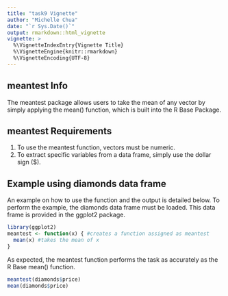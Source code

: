 ---
title: "task9 Vignette"
author: "Michelle Chua"
date: "`r Sys.Date()`"
output: rmarkdown::html_vignette
vignette: >
  %\VignetteIndexEntry{Vignette Title}
  %\VignetteEngine{knitr::rmarkdown}
  %\VignetteEncoding{UTF-8}
---

## meantest Info

The meantest package allows users to take the mean of any vector by simply applying the mean() function, which is built into the R Base Package.

## meantest Requirements

1) To use the meantest function, vectors must be numeric. 
2) To extract specific variables from a data frame, simply use the dollar sign ($).

## Example using diamonds data frame

An example on how to use the function and the output is detailed below. To perform the example, the diamonds data frame must be loaded. This data frame is provided in the ggplot2 package.

```{r echo=FALSE, warning=FALSE}
library(ggplot2)
meantest <- function(x) { #creates a function assigned as meantest
  mean(x) #takes the mean of x
}
```
As expected, the meantest function performs the task as accurately as the R Base mean() function.
```{r echo=TRUE, warning=FALSE}
meantest(diamonds$price)
mean(diamonds$price)
```
